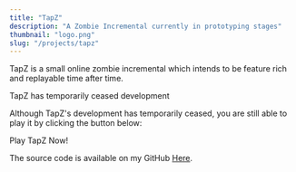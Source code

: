 ```yaml
---
title: "TapZ"
description: "A Zombie Incremental currently in prototyping stages"
thumbnail: "logo.png"
slug: "/projects/tapz"
---
```



TapZ is a small online zombie incremental which intends to be feature rich and replayable time after time.

<div class="alert alert-info">TapZ has temporarily ceased development</div>

Although TapZ's development has temporarily ceased, you are still able to play it by clicking the button
below:

<OutboundLink className="btn btn-success my-2 px-4" href="https://tapz.williamneild.com/">
    Play TapZ Now!
</OutboundLink>

The source code is available on my GitHub [Here](https://github.com/wsngamerz/TapZ-Incremental).

